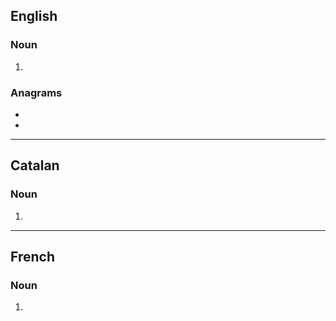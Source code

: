 {{also|MILs|Mils|mīls|mīļš}}

==English==

===Noun===
{{head|en|noun plural form}}

# {{plural of|mil|lang=en}}

===Anagrams===
* {{l|en|slim}}
* {{l|en|SMIL}}

----

==Catalan==

===Noun===
{{head|ca|noun form}}

# {{plural of|mil|lang=ca}}

----

==French==

===Noun===
{{head|fr|noun plural form|g=?}}

# {{plural of|mil|lang=fr}}